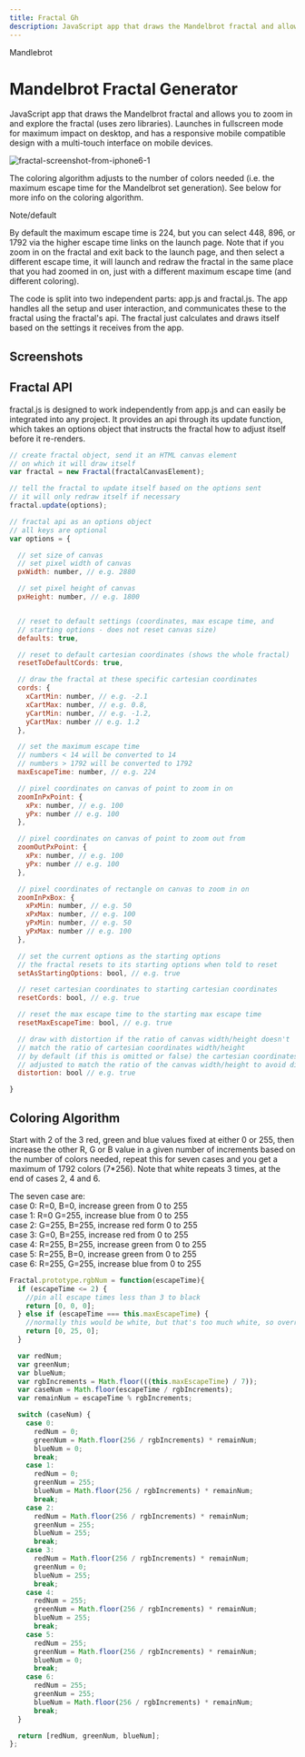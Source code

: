 ```yaml
---
title: Fractal Gh
description: JavaScript app that draws the Mandelbrot fractal and allows you to zoom in and explore the fractal (uses zero libraries).
---
```



<GroupName>Mandlebrot</GroupName>
# Mandelbrot Fractal Generator

JavaScript app that draws the Mandelbrot fractal and allows you to zoom in and explore the fractal (uses zero libraries). 
Launches in fullscreen mode for maximum impact on desktop, and has a responsive mobile compatible design with 
a multi-touch interface on mobile devices.

![fractal-screenshot-from-iphone6-1](../../../../../Mandlebrot/Fractal-gh/screenshots/fractal-1.jpg)

The coloring algorithm adjusts to the number of colors needed (i.e. the maximum escape time for the Mandelbrot set generation). 
See below for more info on the coloring algorithm.

<Aside type='note'>Note/default</Aside>
<p>
By default the maximum escape time is 224, but you can select 448, 896, or 1792 via the higher escape time links on the launch page. 
Note that if you zoom in on the fractal and exit back to the launch page, and then select a different escape time, 
it will launch and redraw the fractal in the same place that you had zoomed in on, just with a different maximum escape time 
(and different coloring).
</p>

The code is split into two independent parts: app.js and fractal.js. The app handles all the setup and user interaction, 
and communicates these to the fractal using the fractal's api. 
The fractal just calculates and draws itself based on the settings it receives from the app.

## Screenshots

## Fractal API

fractal.js is designed to work independently from app.js and can easily be integrated into any project. 
It provides an api through its update function, which takes an options object that instructs
the fractal how to adjust itself before it re-renders.

```js
// create fractal object, send it an HTML canvas element
// on which it will draw itself
var fractal = new Fractal(fractalCanvasElement);

// tell the fractal to update itself based on the options sent
// it will only redraw itself if necessary
fractal.update(options);
```

```js
// fractal api as an options object
// all keys are optional
var options = {

  // set size of canvas
  // set pixel width of canvas
  pxWidth: number, // e.g. 2880

  // set pixel height of canvas
  pxHeight: number, // e.g. 1800


  // reset to default settings (coordinates, max escape time, and
  // starting options - does not reset canvas size)
  defaults: true,

  // reset to default cartesian coordinates (shows the whole fractal)
  resetToDefaultCords: true,

  // draw the fractal at these specific cartesian coordinates
  cords: {  
    xCartMin: number, // e.g. -2.1
    xCartMax: number, // e.g. 0.8,
    yCartMin: number, // e.g. -1.2,
    yCartMax: number // e.g. 1.2
  },

  // set the maximum escape time
  // numbers < 14 will be converted to 14
  // numbers > 1792 will be converted to 1792
  maxEscapeTime: number, // e.g. 224

  // pixel coordinates on canvas of point to zoom in on
  zoomInPxPoint: {
    xPx: number, // e.g. 100
    yPx: number // e.g. 100
  },

  // pixel coordinates on canvas of point to zoom out from
  zoomOutPxPoint: {
    xPx: number, // e.g. 100
    yPx: number // e.g. 100
  },

  // pixel coordinates of rectangle on canvas to zoom in on
  zoomInPxBox: {
    xPxMin: number, // e.g. 50
    xPxMax: number, // e.g. 100
    yPxMin: number, // e.g. 50
    yPxMax: number // e.g. 100
  },

  // set the current options as the starting options
  // the fractal resets to its starting options when told to reset
  setAsStartingOptions: bool, // e.g. true

  // reset cartesian coordinates to starting cartesian coordinates
  resetCords: bool, // e.g. true

  // reset the max escape time to the starting max escape time
  resetMaxEscapeTime: bool, // e.g. true

  // draw with distortion if the ratio of canvas width/height doesn't
  // match the ratio of cartesian coordinates width/height
  // by default (if this is omitted or false) the cartesian coordinates are
  // adjusted to match the ratio of the canvas width/height to avoid distortion
  distortion: bool // e.g. true

}
```

## Coloring Algorithm

Start with 2 of the 3 red, green and blue values fixed at either 0 or 255, 
then increase the other R, G or B value in a given number of increments based on the number of colors needed, 
repeat this for seven cases and you get a maximum of 1792 colors (7*256). Note that white repeats 3 times, at the end of cases 2, 4 and 6.

The seven case are:  
case 0: R=0, B=0, increase green from 0 to 255  
case 1: R=0 G=255, increase blue from 0 to 255  
case 2: G=255, B=255, increase red form 0 to 255  
case 3: G=0, B=255, increase red from 0 to 255  
case 4: R=255, B=255, increase green from 0 to 255  
case 5: R=255, B=0, increase green from 0 to 255  
case 6: R=255, G=255, increase blue from 0 to 255

```js
Fractal.prototype.rgbNum = function(escapeTime){
  if (escapeTime <= 2) {
    //pin all escape times less than 3 to black
    return [0, 0, 0];
  } else if (escapeTime === this.maxEscapeTime) {
    //normally this would be white, but that's too much white, so override
    return [0, 25, 0];
  }

  var redNum;
  var greenNum;
  var blueNum;
  var rgbIncrements = Math.floor(((this.maxEscapeTime) / 7));
  var caseNum = Math.floor(escapeTime / rgbIncrements);
  var remainNum = escapeTime % rgbIncrements;

  switch (caseNum) {
    case 0:
      redNum = 0;
      greenNum = Math.floor(256 / rgbIncrements) * remainNum;
      blueNum = 0;
      break;
    case 1:
      redNum = 0;
      greenNum = 255;
      blueNum = Math.floor(256 / rgbIncrements) * remainNum;
      break;
    case 2:
      redNum = Math.floor(256 / rgbIncrements) * remainNum;
      greenNum = 255;
      blueNum = 255;
      break;
    case 3:
      redNum = Math.floor(256 / rgbIncrements) * remainNum;
      greenNum = 0;
      blueNum = 255;
      break;
    case 4:
      redNum = 255;
      greenNum = Math.floor(256 / rgbIncrements) * remainNum;
      blueNum = 255;
      break;
    case 5:
      redNum = 255;
      greenNum = Math.floor(256 / rgbIncrements) * remainNum;
      blueNum = 0;
      break;
    case 6:
      redNum = 255;
      greenNum = 255;
      blueNum = Math.floor(256 / rgbIncrements) * remainNum;
      break;
  }

  return [redNum, greenNum, blueNum];
};
```
